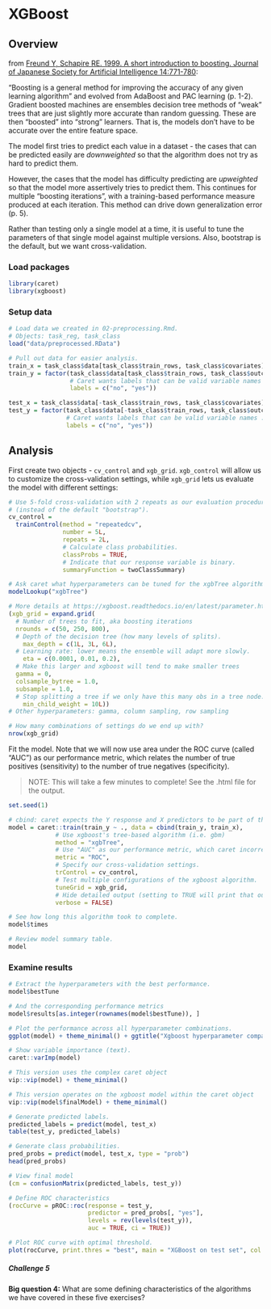 # XGBoost

## Overview

from [Freund Y, Schapire RE. 1999. A short introduction to boosting. Journal of Japanese Society for Artificial Intelligence 14:771-780](https://cseweb.ucsd.edu/~yfreund/papers/IntroToBoosting.pdf):  

"Boosting is a general method for improving the accuracy of any given learning algorithm" and evolved from AdaBoost and PAC learning (p. 1-2). Gradient boosted machines are ensembles decision tree methods of "weak" trees that are just slightly more accurate than random guessing. These are then "boosted" into "strong" learners. That is, the models don't have to be accurate over the entire feature space.  

The model first tries to predict each value in a dataset - the cases that can be predicted easily are _downweighted_ so that the algorithm does not try as hard to predict them.  

However, the cases that the model has difficulty predicting are _upweighted_ so that the model more assertively tries to predict them. This continues for multiple "boosting iterations", with a training-based performance measure produced at each iteration. This method can drive down generalization error (p. 5). 

Rather than testing only a single model at a time, it is useful to tune the parameters of that single model against multiple versions. Also, bootstrap is the default, but we want cross-validation.  

### Load packages

```r
library(caret)
library(xgboost)
```

### Setup data

```r
# Load data we created in 02-preprocessing.Rmd.
# Objects: task_reg, task_class
load("data/preprocessed.RData")

# Pull out data for easier analysis.
train_x = task_class$data[task_class$train_rows, task_class$covariates]
train_y = factor(task_class$data[task_class$train_rows, task_class$outcome],
                 # Caret wants labels that can be valid variable names :/
                 labels = c("no", "yes"))

test_x = task_class$data[-task_class$train_rows, task_class$covariates]
test_y = factor(task_class$data[-task_class$train_rows, task_class$outcome],
                # Caret wants labels that can be valid variable names :/
                labels = c("no", "yes"))
```

## Analysis

First create two objects - `cv_control` and `xgb_grid`. `xgb_control` will allow us to customize the cross-validation settings, while `xgb_grid` lets us evaluate the model with different settings:
```r
# Use 5-fold cross-validation with 2 repeats as our evaluation procedure.
# (instead of the default "bootstrap").
cv_control =
  trainControl(method = "repeatedcv",
               number = 5L,
               repeats = 2L,
               # Calculate class probabilities.
               classProbs = TRUE,
               # Indicate that our response variable is binary.
               summaryFunction = twoClassSummary) 

# Ask caret what hyperparameters can be tuned for the xgbTree algorithm.
modelLookup("xgbTree")

# More details at https://xgboost.readthedocs.io/en/latest/parameter.html
(xgb_grid = expand.grid(
  # Number of trees to fit, aka boosting iterations
  nrounds = c(50, 250, 800),
  # Depth of the decision tree (how many levels of splits).
	max_depth = c(1L, 3L, 6L), 
  # Learning rate: lower means the ensemble will adapt more slowly.
	eta = c(0.0001, 0.01, 0.2),
  # Make this larger and xgboost will tend to make smaller trees
  gamma = 0,
  colsample_bytree = 1.0,
  subsample = 1.0,
  # Stop splitting a tree if we only have this many obs in a tree node.
	min_child_weight = 10L))
# Other hyperparameters: gamma, column sampling, row sampling

# How many combinations of settings do we end up with?
nrow(xgb_grid)
```

Fit the model. Note that we will now use area under the ROC curve (called "AUC") as our performance metric, which relates the number of true positives (sensitivity) to the number of true negatives (specificity).  

> NOTE: This will take a few minutes to complete! See the .html file for the output.

```r
set.seed(1)

# cbind: caret expects the Y response and X predictors to be part of the same dataframe
model = caret::train(train_y ~ ., data = cbind(train_y, train_x), 
             # Use xgboost's tree-based algorithm (i.e. gbm)
             method = "xgbTree",
             # Use "AUC" as our performance metric, which caret incorrectly calls "ROC"
             metric = "ROC",
             # Specify our cross-validation settings.
             trControl = cv_control,
             # Test multiple configurations of the xgboost algorithm.
             tuneGrid = xgb_grid,
             # Hide detailed output (setting to TRUE will print that output).
             verbose = FALSE)

# See how long this algorithm took to complete.
model$times 

# Review model summary table.
model
```

### Examine results

```r

# Extract the hyperparameters with the best performance.
model$bestTune

# And the corresponding performance metrics
model$results[as.integer(rownames(model$bestTune)), ]

# Plot the performance across all hyperparameter combinations.
ggplot(model) + theme_minimal() + ggtitle("Xgboost hyperparameter comparison") 

# Show variable importance (text).
caret::varImp(model)

# This version uses the complex caret object
vip::vip(model) + theme_minimal()

# This version operates on the xgboost model within the caret object
vip::vip(model$finalModel) + theme_minimal()

# Generate predicted labels.
predicted_labels = predict(model, test_x)
table(test_y, predicted_labels)

# Generate class probabilities.
pred_probs = predict(model, test_x, type = "prob")
head(pred_probs)

# View final model
(cm = confusionMatrix(predicted_labels, test_y))

# Define ROC characteristics
(rocCurve = pROC::roc(response = test_y,
                      predictor = pred_probs[, "yes"],
                      levels = rev(levels(test_y)),
                      auc = TRUE, ci = TRUE))

# Plot ROC curve with optimal threshold.
plot(rocCurve, print.thres = "best", main = "XGBoost on test set", col = "blue") 

```

##### Challenge 5
**Big question 4:** What are some defining characteristics of the algorithms we have covered in these five exercises?